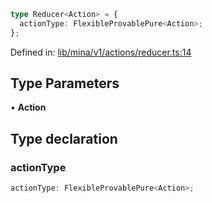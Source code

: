```ts
type Reducer<Action> = {
  actionType: FlexibleProvablePure<Action>;
};
```

Defined in: [lib/mina/v1/actions/reducer.ts:14](https://github.com/o1-labs/o1js/blob/46b9772d07785397c4bd76a102bc9f6730d321bb/src/lib/mina/v1/actions/reducer.ts#L14)

## Type Parameters

• **Action**

## Type declaration

### actionType

```ts
actionType: FlexibleProvablePure<Action>;
```

